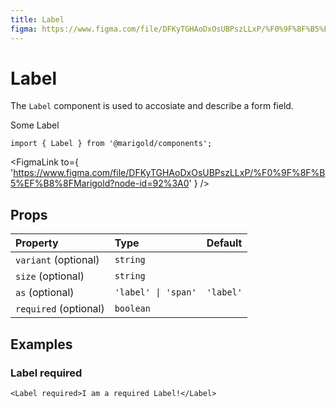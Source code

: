 ```yaml
---
title: Label
figma: https://www.figma.com/file/DFKyTGHAoDxOsUBPszLLxP/%F0%9F%8F%B5%EF%B8%8FMarigold?node-id=92%3A0
---
```



# Label

The `Label` component is used to accosiate and describe a form field.

<MarigoldTheme>
  <Label>Some Label</Label>
</MarigoldTheme>

```tsx onlyCode
import { Label } from '@marigold/components';
```

<FigmaLink
  to={
    'https://www.figma.com/file/DFKyTGHAoDxOsUBPszLLxP/%F0%9F%8F%B5%EF%B8%8FMarigold?node-id=92%3A0'
  }
/>

## Props

| Property              | Type                | Default   |
| :-------------------- | :------------------ | :-------- |
| `variant` (optional)  | `string`            |           |
| `size` (optional)     | `string`            |           |
| `as` (optional)       | `'label' \| 'span'` | `'label'` |
| `required` (optional) | `boolean`           |           |

## Examples

### Label required

```tsx
<Label required>I am a required Label!</Label>
```

